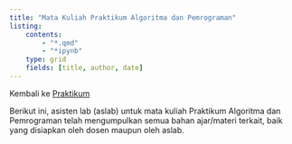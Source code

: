 ```yaml
---
title: "Mata Kuliah Praktikum Algoritma dan Pemrograman"
listing: 
    contents:
        - "*.qmd"
        - "*ipynb"
    type: grid
    fields: [title, author, date]
---
```


Kembali ke [Praktikum](../../../../praktikum.qmd)

Berikut ini, asisten lab (aslab) untuk mata kuliah Praktikum Algoritma dan Pemrograman telah mengumpulkan semua bahan ajar/materi terkait, baik yang disiapkan oleh dosen maupun oleh aslab.
